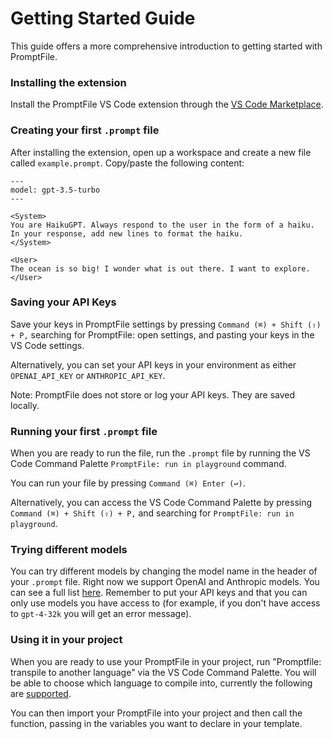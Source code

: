 
# Getting Started Guide

This guide offers a more comprehensive introduction to getting started with PromptFile.

<Steps>

### **Installing the extension**
Install the PromptFile VS Code extension through the [VS Code Marketplace](https://marketplace.visualstudio.com/items?itemName=foundation.vscode-glass).

### **Creating your first `.prompt` file**

After installing the extension, open up a workspace and create a new file called `example.prompt`. Copy/paste the following content:

```prompt copy filename="example.prompt"
---
model: gpt-3.5-turbo
---

<System>
You are HaikuGPT. Always respond to the user in the form of a haiku. In your response, add new lines to format the haiku.
</System>

<User>
The ocean is so big! I wonder what is out there. I want to explore.
</User>
```

### **Saving your API Keys**

Save your keys in PromptFile settings by pressing `Command (⌘) + Shift (⇧) + P,` searching for PromptFile: open settings, and pasting your keys in the VS Code settings.

Alternatively, you can set your API keys in your environment as either `OPENAI_API_KEY` or `ANTHROPIC_API_KEY`.

<Callout type="info">Note: PromptFile does not store or log your API keys. They are saved locally. </Callout>

### **Running your first `.prompt` file**

When you are ready to run the file, run the `.prompt` file by running the VS Code Command Palette `PromptFile: run in playground` command.

You can run your file by pressing `Command (⌘) Enter (↩)`.

Alternatively, you can access the VS Code Command Palette by pressing `Command (⌘) + Shift (⇧) + P,` and searching for `PromptFile: run in playground`.
<br />

### **Trying different models**

You can try different models by changing the model name in the header of your `.prompt` file. Right now we support OpenAI and Anthropic models. You can see a full list [here](/models). Remember to put your API keys and that you can only use models you have access to (for example, if you don't have access to `gpt-4-32k` you will get an error message).

### **Using it in your project**

When you are ready to use your PromptFile in your project, run "Promptfile: transpile to another language" via the VS Code Command Palette. You will be able to choose which language to compile into, currently the following are [supported](/code).

You can then import your PromptFile into your project and then call the function, passing in the variables you want to declare in your template.

</Steps>

